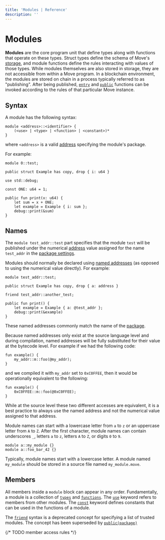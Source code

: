 ```yaml
---
title: 'Modules | Reference'
description: ''
---
```


# Modules

**Modules** are the core program unit that define types along with functions that operate on these
types. Struct types define the schema of Move's [storage](./abilities#key), and module functions
define the rules interacting with values of those types. While modules themselves are also stored in
storage, they are not accessible from within a Move program. In a blockchain environment, the
modules are stored on chain in a process typically referred to as "publishing". After being
published, [`entry`](./functions#entry-modifier) and [`public`](./functions#visibility)
functions can be invoked according to the rules of that particular Move instance.

## Syntax

A module has the following syntax:

```text
module <address>::<identifier> {
    (<use> | <type> | <function> | <constant>)*
}
```

where `<address>` is a valid [address](./primitive-types/address) specifying the module's
package.

For example:

```move
module 0::test;

public struct Example has copy, drop { i: u64 }

use std::debug;

const ONE: u64 = 1;

public fun print(x: u64) {
    let sum = x + ONE;
    let example = Example { i: sum };
    debug::print(&sum)
}
```

## Names

The `module test_addr::test` part specifies that the module `test` will be published under the
numerical [address](./primitive-types/address) value assigned for the name `test_addr` in the
[package settings](./packages).

Modules should normally be declared using [named addresses](./primitive-types/address) (as
opposed to using the numerical value directly). For example:

```move
module test_addr::test;

public struct Example has copy, drop { a: address }

friend test_addr::another_test;

public fun print() {
    let example = Example { a: @test_addr };
    debug::print(&example)
}
```

These named addresses commonly match the name of the [package](./packages).

Because named addresses only exist at the source language level and during compilation, named
addresses will be fully substituted for their value at the bytecode level. For example if we had the
following code:

```move
fun example() {
    my_addr::m::foo(@my_addr);
}
```

and we compiled it with `my_addr` set to `0xC0FFEE`, then it would be operationally equivalent to
the following:

```move
fun example() {
    0xC0FFEE::m::foo(@0xC0FFEE);
}
```

While at the source level these two different accesses are equivalent, it is a best practice to
always use the named address and not the numerical value assigned to that address.

Module names can start with a lowercase letter from `a` to `z` or an uppercase letter from `A` to
`Z`. After the first character, module names can contain underscores `_`, letters `a` to `z`,
letters `A` to `Z`, or digits `0` to `9`.

```move
module a::my_module {}
module a::foo_bar_42 {}
```

Typically, module names start with a lowercase letter. A module named `my_module` should be stored
in a source file named `my_module.move`.

## Members

All members inside a `module` block can appear in any order. Fundamentally, a module is a collection
of [`types`](./structs) and [`functions`](./functions). The [`use`](./uses) keyword refers
to members from other modules. The [`const`](./constants) keyword defines constants that can be
used in the functions of a module.

The [`friend`](./friends) syntax is a deprecated concept for specifying a list of trusted
modules. The concept has been superseded by [`public(package)`](./functions#visibility)

{/* TODO member access rules */}
